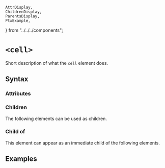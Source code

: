     AttrDisplay,
    ChildrenDisplay,
    ParentsDisplay,
    PtxExample,
} from "../../../components";

# `<cell>`

Short description of what the `cell` element does.

## Syntax

### Attributes

<AttrDisplay name="cell" />

### Children

The following elements can be used as children.

<ChildrenDisplay name="cell" />

### Child of

This element can appear as an immediate child of the following elements.

<ParentsDisplay name="cell" />

## Examples

    